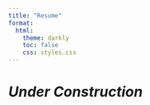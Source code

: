 ```yaml
---
title: "Resume"
format: 
  html:
    theme: darkly
    toc: false
    css: styles.css
---
```



# ***Under Construction***



























